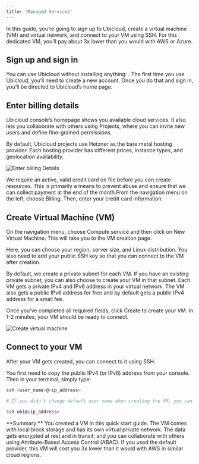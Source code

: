 ```yaml
---
title: 'Managed Services'
---
```



In this guide, you’re going to sign up to Ubicloud, create a virtual machine (VM) and virtual network, and connect to your VM using SSH. For this dedicated VM, you’ll pay about 3x lower than you would with AWS or Azure.

## Sign up and sign in

You can use Ubicloud without installing anything: <Link url="https://console.ubicloud.com/create-account"/>. The first time you use Ubicloud, you’ll need to create a new account. Once you do that and sign in, you’ll be directed to Ubicloud’s home page.

## Enter billing details

Ubicloud console’s homepage shows you available cloud services. It also lets you collaborate with others using Projects, where you can invite new users and define fine-grained permissions.

By default, Ubicloud projects use Hetzner as the bare metal hosting provider. Each hosting provider has different prices, instance types, and geolocation availability.

![Enter billing Details](/quickstart/managed-services-1.png)

We require an active, valid credit card on file before you can create resources. This is primarily a means to prevent abuse and ensure that we can collect payment at the end of the month.From the navigation menu on the left, choose Billing. Then, enter your credit card information.

## Create Virtual Machine (VM)

On the navigation menu, choose Compute service and then click on New Virtual Machine. This will take you to the VM creation page.

Here, you can choose your region, server size, and Linux distribution. You also need to add your public SSH key so that you can connect to the VM after creation.

By default, we create a private subnet for each VM. If you have an existing private subnet, you can also choose to create your VM in that subnet. Each VM gets a private IPv4 and IPv6 address in your virtual network. The VM also gets a public IPv6 address for free and by default gets a public IPv4 address for a small fee.

Once you’ve completed all required fields, click Create to create your VM. In 1-2 minutes, your VM should be ready to connect.

![Create virtual machine](/quickstart/managed-services-2.png)

## Connect to your VM

After your VM gets created, you can connect to it using SSH.

You first need to copy the public IPv4 (or IPv6) address from your console. Then in your terminal, simply type:

```bash
ssh <user_name>@<ip_address>

# If you didn't change default user name when creating the VM, you can run:

ssh ubi@<ip_address>
```

<Info>
    **Summary:** You created a VM in this quick start guide. The VM comes with local block storage and has its own virtual private network. The data gets encrypted at rest and in transit; and you can collaborate with others using Attribute-Based Access Control (ABAC). If you used the default provider, this VM will cost you 3x lower than it would with AWS in similar cloud regions.
</Info>
